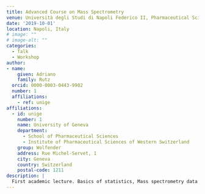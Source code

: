 ```yaml
---
title: Advanced Course on Mass Spectrometry
venue: Università degli Studi di Napoli Federico II, Pharmaceutical Sciences
date: '2019-10-01'
location: Napoli, Italy
# image: ""
# image-alt: ""
categories:
  - Talk
  - Workshop
author: 
- name: 
    given: Adriano 
    family: Rutz
  orcid: 0000-0003-0443-9902
  number: 1
  affiliations:
    - ref: unige
affiliations:
  - id: unige
    number: 1
    name: University of Geneva
    department: 
      - School of Pharmaceutical Sciences
      - Institute of Pharmaceutical Sciences of Western Switzerland
    group: Wolfender
    address: Rue Michel-Servet, 1
    city: Geneva
    country: Switzerland
    postal-code: 1211
description: |
  First academic lecture. Basics of statistics, Mass spectrometry data processing, annotation and visualization.
---
```

